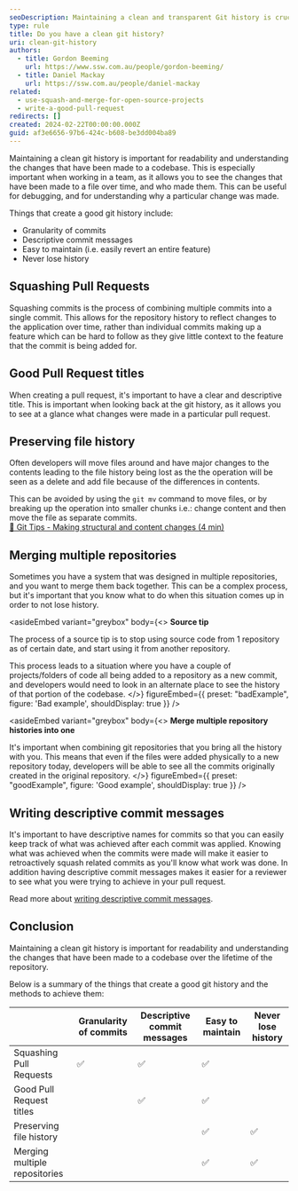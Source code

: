```yaml
---
seoDescription: Maintaining a clean and transparent Git history is crucial for codebase readability and understanding changes made over time.
type: rule
title: Do you have a clean git history?
uri: clean-git-history
authors:
  - title: Gordon Beeming
    url: https://www.ssw.com.au/people/gordon-beeming/
  - title: Daniel Mackay
    url: https://ssw.com.au/people/daniel-mackay
related:
  - use-squash-and-merge-for-open-source-projects
  - write-a-good-pull-request
redirects: []
created: 2024-02-22T00:00:00.000Z
guid: af3e6656-97b6-424c-b608-be3dd004ba89
---
```


Maintaining a clean git history is important for readability and understanding the changes that have been made to a codebase. This is especially important when working in a team, as it allows you to see the changes that have been made to a file over time, and who made them. This can be useful for debugging, and for understanding why a particular change was made.

Things that create a good git history include:
- Granularity of commits
- Descriptive commit messages
- Easy to maintain (i.e. easily revert an entire feature)
- Never lose history

## Squashing Pull Requests

<youtubeEmbed url="https://www.youtube.com/watch?v=0chZFIZLR_0" description="Video: Git MERGE vs REBASE: Everything You Need to Know (4 min)" />

Squashing commits is the process of combining multiple commits into a single commit. This allows for the repository history to reflect changes to the application over time, rather than individual commits making up a feature which can be hard to follow as they give little context to the feature that the commit is being added for.

## Good Pull Request titles

When creating a pull request, it's important to have a clear and descriptive title. This is important when looking back at the git history, as it allows you to see at a glance what changes were made in a particular pull request.

## Preserving file history

Often developers will move files around and have major changes to the contents leading to the file history being lost as the the operation will be seen as a delete and add file because of the differences in contents.

This can be avoided by using the `git mv` command to move files, or by breaking up the operation into smaller chunks i.e.: change content and then move the file as separate commits.\
[📝 Git Tips - Making structural and content changes (4 min)](https://www.youtube.com/watch?v=u0CtXbQ-ggY)

## Merging multiple repositories

Sometimes you have a system that was designed in multiple repositories, and you want to merge them back together. This can be a complex process, but it's important that you know what to do when this situation comes up in order to not lose history.

<asideEmbed
  variant="greybox"
  body={<>
    **Source tip**

The process of a source tip is to stop using source code from 1 repository as of certain date, and start using it from another repository.

This process leads to a situation where you have a couple of projects/folders of code all being added to a repository as a new commit, and developers would need to look in an alternate place to see the history of that portion of the codebase.
  </>}
  figureEmbed={{
    preset: "badExample",
    figure: 'Bad example',
    shouldDisplay: true
  }}
/>

<asideEmbed
  variant="greybox"
  body={<>
    **Merge multiple repository histories into one**

It's important when combining git repositories that you bring all the history with you. This means that even if the files were added physically to a new repository today, developers will be able to see all the commits originally created in the original repository.
  </>}
  figureEmbed={{
    preset: "goodExample",
    figure: 'Good example',
    shouldDisplay: true
  }}
/>

## Writing descriptive commit messages

It's important to have descriptive names for commits so that you can easily keep track of what was achieved after each commit was applied. Knowing what was achieved when the commits were made will make it easier to retroactively squash related commits as you'll know what work was done. In addition having descriptive commit messages makes it easier for a reviewer to see what you were trying to achieve in your pull request.

Read more about [writing descriptive commit messages](/use-emojis-in-your-commits).

## Conclusion

Maintaining a clean git history is important for readability and understanding the changes that have been made to a codebase over the lifetime of the repository.

Below is a summary of the things that create a good git history and the methods to achieve them:

|                               | Granularity of commits | Descriptive commit messages | Easy to maintain | Never lose history |
| ----------------------------- | ---------------------- | --------------------------- | ---------------- | ------------------ |
| Squashing Pull Requests       | ✅                     | ✅                          | ✅               |                    |
| Good Pull Request titles      |                        | ✅                          | ✅               |                    |
| Preserving file history       |                        |                             | ✅               | ✅                 |
| Merging multiple repositories |                        |                             | ✅               | ✅                 |
